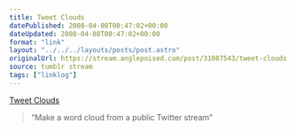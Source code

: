 ```yaml
---
title: Tweet Clouds
datePublished: 2008-04-08T00:47:02+00:00
dateUpdated: 2008-04-08T00:47:02+00:00
format: "link"
layout: "../../../layouts/posts/post.astro"
originalUrl: https://stream.anglepoised.com/post/31087543/tweet-clouds
source: tumblr stream
tags: ["linklog"]
---
```


[Tweet Clouds][1]

> &ldquo;Make a word cloud from a public Twitter stream&rdquo;

[1]: http://tweetcloud.com/
